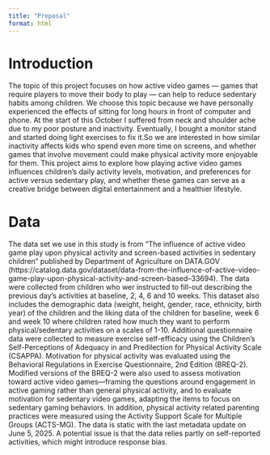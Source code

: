 ```yaml
---
title: "Proposal"
format: html
---
```


# Introduction

The topic of this project focuses on how active video games — games that require players to move their body to play — can help to reduce sedentary habits among children. We choose this topic because we have personally experienced the effects of sitting for long hours in front of computer and phone. At the start of this October I suffered from neck and shoulder ache due to my poor posture and inactivity. Eventually, I bought a monitor stand and started doing light exercises to fix it.So we are interested in how similar inactivity affects kids who spend even more time on screens, and whether games that involve movement could make physical activity more enjoyable for them. This project aims to explore how playing active video games influences children's daily activity levels, motivation, and preferences for active versus sedentary play, and whether these games can serve as a creative bridge between digital entertainment and a healthier lifestyle.

# Data

The data set we use in this study is from "The influence of active video game play upon physical activity and screen-based activities in sedentary children" published by Department of Agriculture on DATA.GOV (https://catalog.data.gov/dataset/data-from-the-influence-of-active-video-game-play-upon-physical-activity-and-screen-based--33694). The data were collected from children who wer instructed to fill-out describing the previous day's activities at baseline, 2, 4, 6 and 10 weeks. This dataset also includes the demographic data (weight, height, gender, race, ethnicity, birth year) of the children and the liking data of the children for baseline, week 6 and week 10 where children rated how much they want to perform physical/sedentary activities on a scales of 1-10. Additional questionnaire data were collected to measure exercise self-efficacy using the Children’s Self-Perceptions of Adequacy in and Predilection for Physical Activity Scale (CSAPPA). Motivation for physical activity was evaluated using the Behavioral Regulations in Exercise Questionnaire, 2nd Edition (BREQ-2). Modified versions of the BREQ-2 were also used to assess motivation toward active video games—framing the questions around engagement in active gaming rather than general physical activity, and to evaluate motivation for sedentary video games, adapting the items to focus on sedentary gaming behaviors. In addition, physical activity related parenting practices were measured using the Activity Support Scale for Multiple Groups (ACTS-MG). The data is static with the last metadata update on June 5, 2025. A potential issue is that the data relies partly on self-reported activities, which might introduce response bias.
